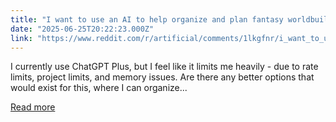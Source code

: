 ```yaml
---
title: "I want to use an AI to help organize and plan fantasy worldbuilding to an extensive degree. What is the best option atm for that?"
date: "2025-06-25T20:22:23.000Z"
link: "https://www.reddit.com/r/artificial/comments/1lkgfnr/i_want_to_use_an_ai_to_help_organize_and_plan/"
---
```


I currently use ChatGPT Plus, but I feel like it limits me heavily - due to rate limits, project limits, and memory issues. Are there any better options that would exist for this, where I can organize...

[Read more](https://www.reddit.com/r/artificial/comments/1lkgfnr/i_want_to_use_an_ai_to_help_organize_and_plan/)
